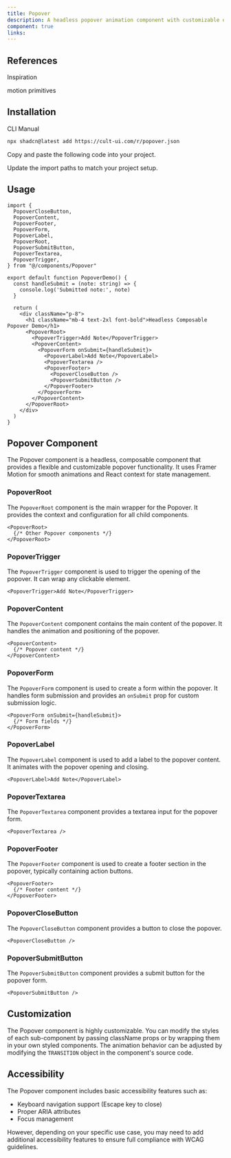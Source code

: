 ```yaml
---
title: Popover
description: A headless popover animation component with customizable options.
component: true
links:
---
```


<ComponentPreview
  name="popover-demo"
  className="[&_.preview>[data-orientation=vertical]]:sm:max-w-[70%]"
  description="All variations"
/>

## References

<Citations>
  <p className="font-medium text-primary">Inspiration</p>
  <CitationList>
    <CitationItem>
      <CitationLink
        href="https://motion-primitives.com/docs/popover"
        target="_blank"
        rel="noopener noreferrer"
      >
        motion primitives
      </CitationLink>
    </CitationItem>
  </CitationList>
</Citations>

## Installation

<CodeTabs>

<TabsList>
  <TabsTrigger value="cli">CLI</TabsTrigger>
  <TabsTrigger value="manual">Manual</TabsTrigger>
</TabsList>

<TabsContent value="cli">

```bash
npx shadcn@latest add https://cult-ui.com/r/popover.json
```

</TabsContent>

<TabsContent value="manual">

<Steps>

<Step>Copy and paste the following code into your project.</Step>

<ComponentSource name="popover" />

<Step>Update the import paths to match your project setup.</Step>

</Steps>

</TabsContent>

</CodeTabs>

## Usage

```tsx
import {
  PopoverCloseButton,
  PopoverContent,
  PopoverFooter,
  PopoverForm,
  PopoverLabel,
  PopoverRoot,
  PopoverSubmitButton,
  PopoverTextarea,
  PopoverTrigger,
} from "@/components/Popover"
```

```typescriptreact
export default function PopoverDemo() {
  const handleSubmit = (note: string) => {
    console.log('Submitted note:', note)
  }

  return (
    <div className="p-8">
      <h1 className="mb-4 text-2xl font-bold">Headless Composable Popover Demo</h1>
      <PopoverRoot>
        <PopoverTrigger>Add Note</PopoverTrigger>
        <PopoverContent>
          <PopoverForm onSubmit={handleSubmit}>
            <PopoverLabel>Add Note</PopoverLabel>
            <PopoverTextarea />
            <PopoverFooter>
              <PopoverCloseButton />
              <PopoverSubmitButton />
            </PopoverFooter>
          </PopoverForm>
        </PopoverContent>
      </PopoverRoot>
    </div>
  )
}
```

## Popover Component

The Popover component is a headless, composable component that provides a flexible and customizable popover functionality. It uses Framer Motion for smooth animations and React context for state management.

### PopoverRoot

The `PopoverRoot` component is the main wrapper for the Popover. It provides the context and configuration for all child components.

```typescriptreact
<PopoverRoot>
  {/* Other Popover components */}
</PopoverRoot>
```

### PopoverTrigger

The `PopoverTrigger` component is used to trigger the opening of the popover. It can wrap any clickable element.

```typescriptreact
<PopoverTrigger>Add Note</PopoverTrigger>
```

### PopoverContent

The `PopoverContent` component contains the main content of the popover. It handles the animation and positioning of the popover.

```typescriptreact
<PopoverContent>
  {/* Popover content */}
</PopoverContent>
```

### PopoverForm

The `PopoverForm` component is used to create a form within the popover. It handles form submission and provides an `onSubmit` prop for custom submission logic.

```typescriptreact
<PopoverForm onSubmit={handleSubmit}>
  {/* Form fields */}
</PopoverForm>
```

### PopoverLabel

The `PopoverLabel` component is used to add a label to the popover content. It animates with the popover opening and closing.

```typescriptreact
<PopoverLabel>Add Note</PopoverLabel>
```

### PopoverTextarea

The `PopoverTextarea` component provides a textarea input for the popover form.

```typescriptreact
<PopoverTextarea />
```

### PopoverFooter

The `PopoverFooter` component is used to create a footer section in the popover, typically containing action buttons.

```typescriptreact
<PopoverFooter>
  {/* Footer content */}
</PopoverFooter>
```

### PopoverCloseButton

The `PopoverCloseButton` component provides a button to close the popover.

```typescriptreact
<PopoverCloseButton />
```

### PopoverSubmitButton

The `PopoverSubmitButton` component provides a submit button for the popover form.

```typescriptreact
<PopoverSubmitButton />
```

## Customization

The Popover component is highly customizable. You can modify the styles of each sub-component by passing className props or by wrapping them in your own styled components. The animation behavior can be adjusted by modifying the `TRANSITION` object in the component's source code.

## Accessibility

The Popover component includes basic accessibility features such as:

- Keyboard navigation support (Escape key to close)
- Proper ARIA attributes
- Focus management

However, depending on your specific use case, you may need to add additional accessibility features to ensure full compliance with WCAG guidelines.

